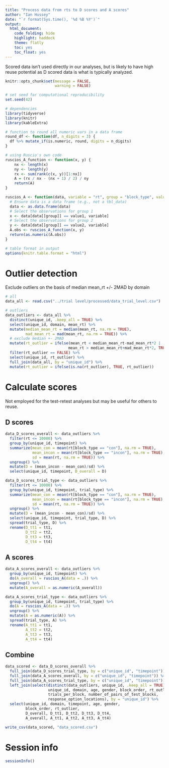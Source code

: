 ```yaml
---
title: "Process data from rts to D scores and A scores"
author: "Ian Hussey"
date: "`r format(Sys.time(), '%d %B %Y')`"
output:
  html_document:
    code_folding: hide
    highlight: haddock
    theme: flatly
    toc: yes
    toc_float: yes
---
```


Scored data isn't used directly in our analyses, but is likely to have high reuse potential as D scored data is what is typically analyzed.

```r
knitr::opts_chunk$set(message = FALSE,
                      warning = FALSE)
```

```r

# set seed for computational reproducibility
set.seed(42)

# dependencies
library(tidyverse)
library(knitr)
library(kableExtra)

# function to round all numeric vars in a data frame
round_df <- function(df, n_digits = 3) {
  df %>% mutate_if(is.numeric, round, digits = n_digits)
}

# using Ruscio's own code
ruscios_A_function <- function(x, y) {
    nx <- length(x)
    ny <- length(y)
    rx <- sum(rank(c(x, y))[1:nx])
    A = (rx / nx - (nx + 1) / 2) / ny
    return(A)
}

ruscios_A <- function(data, variable = "rt", group = "block_type", value1 = "incon", value2 = "con") {
  # Ensure data is a data frame (e.g., not a tbl_data)
  data <- as.data.frame(data)
  # Select the observations for group 1
  x <- data[data[[group]] == value1, variable]
  # Select the observations for group 2
  y <- data[data[[group]] == value2, variable]
  A.obs <- ruscios_A_function(x, y)
  return(as.numeric(A.obs))
}

# table format in output
options(knitr.table.format = "html") 

```

# Outlier detection 

Exclude outliers on the basis of median mean_rt +/- 2MAD by domain

```r

# all
data_all <- read.csv("../trial level/processed/data_trial_level.csv") 

# outliers
data_outliers <- data_all %>%
  distinct(unique_id, .keep_all = TRUE) %>%
  select(unique_id, domain, mean_rt) %>%
  mutate(median_mean_rt = median(mean_rt, na.rm = TRUE),
         mad_mean_rt = mad(mean_rt, na.rm = TRUE)) %>%
  # exclude median +- 2MAD
  mutate(rt_outlier = ifelse(mean_rt < median_mean_rt-mad_mean_rt*2 |
                            mean_rt > median_mean_rt+mad_mean_rt*2, TRUE, FALSE)) %>%
  filter(rt_outlier == FALSE) %>%
  select(unique_id, rt_outlier) %>%
  full_join(data_all, by = "unique_id") %>%
  mutate(rt_outlier = ifelse(is.na(rt_outlier), TRUE, rt_outlier))

```

# Calculate scores

Not employed for the test-retest analyses but may be useful for others to reuse.

## D scores

```r

data_D_scores_overall <- data_outliers %>%
  filter(rt <= 10000) %>%
  group_by(unique_id, timepoint) %>%
  summarize(mean_con = mean(rt[block_type == "con"], na.rm = TRUE),
            mean_incon = mean(rt[block_type == "incon"], na.rm = TRUE),
            sd = mean(rt, na.rm = TRUE)) %>%
  ungroup() %>%
  mutate(D = (mean_incon - mean_con)/sd) %>%
  select(unique_id, timepoint, D_overall = D) 

data_D_scores_trial_type <- data_outliers %>%
  filter(rt <= 10000) %>%
  group_by(unique_id, timepoint, trial_type) %>%
  summarize(mean_con = mean(rt[block_type == "con"], na.rm = TRUE),
            mean_incon = mean(rt[block_type == "incon"], na.rm = TRUE),
            sd = mean(rt, na.rm = TRUE)) %>%
  ungroup() %>%
  mutate(D = (mean_incon - mean_con)/sd) %>%
  select(unique_id, timepoint, trial_type, D) %>%
  spread(trial_type, D) %>%
  rename(D_tt1 = tt1,
         D_tt2 = tt2,
         D_tt3 = tt3,
         D_tt4 = tt4) 

```

## A scores

```r

data_A_scores_overall <- data_outliers %>%
  group_by(unique_id, timepoint) %>%
  do(A_overall = ruscios_A(data = .)) %>%
  ungroup() %>%
  mutate(A_overall = as.numeric(A_overall)) 

data_A_scores_trial_type <- data_outliers %>%
  group_by(unique_id, timepoint, trial_type) %>%
  do(A = ruscios_A(data = .)) %>%
  ungroup() %>%
  mutate(A = as.numeric(A)) %>%
  spread(trial_type, A) %>%
  rename(A_tt1 = tt1,
         A_tt2 = tt2,
         A_tt3 = tt3,
         A_tt4 = tt4) 

```

## Combine

```r

data_scored <- data_D_scores_overall %>%
  full_join(data_D_scores_trial_type, by = c("unique_id", "timepoint")) %>%
  full_join(data_A_scores_overall, by = c("unique_id", "timepoint")) %>%
  full_join(data_A_scores_trial_type, by = c("unique_id", "timepoint")) %>%
  left_join(select(distinct(data_outliers, unique_id, .keep_all = TRUE), 
                   unique_id, domain, age, gender, block_order, rt_outlier,
                   trials_per_block, number_of_pairs_of_test_blocks, 
                   response_option_locations), by = "unique_id") %>%
  select(unique_id, domain, timepoint, age, gender, 
         block_order, rt_outlier,
         D_overall, D_tt1, D_tt2, D_tt3, D_tt4,
         A_overall, A_tt1, A_tt2, A_tt3, A_tt4)

write_csv(data_scored, "data_scored.csv")

```

# Session info

```r

sessionInfo()

```


